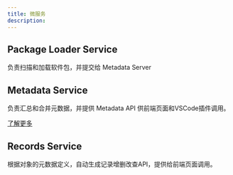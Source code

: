 ```yaml
---
title: 微服务
description: 
---
```


## Package Loader Service

负责扫描和加载软件包，并提交给 Metadata Server

## Metadata Service

负责汇总和合并元数据，并提供 Metadata API 供前端页面和VSCode插件调用。

[了解更多](./service-metadata)

## Records Service

根据对象的元数据定义，自动生成记录增删改查API，提供给前端页面调用。